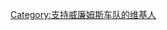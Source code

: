 {{Userbox
  |border-c = #00BFFF
  |border-s = 1
  |id-c     = #ffffff
  |id-s     = 12
  |id-fc    = #ffff00
  |info-c   = #191970
  |info-s   = 10
  |info-fc  = #ffffff
  |id       = <!-- 合理使用文件：Williams_F1_Team.png -->[[File:WilliamsFW12PatreseExhSinsheim.JPG|50px]]
  |info     = 這個用戶是'''[[威廉姆斯车队|<span style="color:DeepSkyBlue;">威廉姆斯车队</span>]]'''的車迷。
}}

[[Category:支持威廉姆斯车队的维基人]]